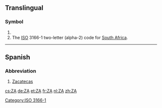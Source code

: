 {{also|Appendix:Variations of "za"}}
==Translingual==

===Symbol===
{{head|mul|symbol}}

# {{SI-unit-abb|zetta|ampere|[[electrical current]]}}
# The [[ISO]] 3166-1 two-letter (alpha-2) code for [[South Africa]].

[[Category:ISO 3166-1]]
----

==Spanish==

===Abbreviation===
{{head|es|abbreviation}}

# [[Zacatecas]] {{gloss|Mexican state}}

[[cs:ZA]]
[[de:ZA]]
[[et:ZA]]
[[fr:ZA]]
[[nl:ZA]]
[[zh:ZA]]